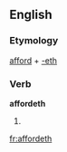 ==English==

===Etymology===
[[afford]] + [[-eth]]

===Verb===
'''affordeth'''

# {{archaic third-person singular of|afford}}

[[fr:affordeth]]